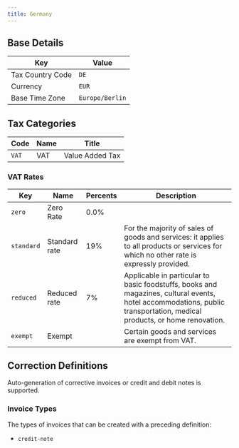 ```yaml
---
title: Germany
---
```


## Base Details

| Key | Value |
| --- | ----- |
| Tax Country Code | <code>DE</code> |
| Currency | <code>EUR</code> |
| Base Time Zone | <code>Europe/Berlin</code> |

## Tax Categories

| Code | Name | Title |
| ---- | ---- | ----- |
| <code>VAT</code> | VAT | Value Added Tax |

### VAT Rates

| Key | Name | Percents | Description |
| --- | ---- | -------- | ----------- |
| <code>zero</code> | Zero Rate | 0.0% |  |
| <code>standard</code> | Standard rate | 19% | For the majority of sales of goods and services: it applies to all products or services for which no other rate is expressly provided. |
| <code>reduced</code> | Reduced rate | 7% | Applicable in particular to basic foodstuffs, books and magazines, cultural events, hotel accommodations, public transportation, medical products, or home renovation. |
| <code>exempt</code> | Exempt |  | Certain goods and services are exempt from VAT. |

## Correction Definitions

Auto-generation of corrective invoices or credit and debit notes is
supported.

### Invoice Types

The types of invoices that can be created with a preceding definition:
- <code>credit-note</code>